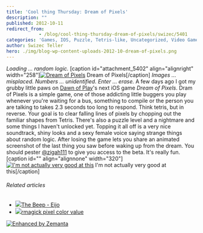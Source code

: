 ```yaml
---
title: 'Cool thing Thursday: Dream of Pixels'
description: ""
published: 2012-10-11
redirect_from: 
            - /blog/cool-thing-thursday-dream-of-pixels/swizec/5401
categories: 'Games, IOS, Puzzle, Tetris-like, Uncategorized, Video Games'
author: Swizec Teller
hero: ./img/blog-wp-content-uploads-2012-10-dream-of-pixels.png
---
```

_Loading ... random logic._ \[caption id="attachment_5402" align="alignright" width="258"][![Dream of Pixels](http://swizec.com/blog/wp-content/uploads/2012/10/dream-of-pixels.png "Dream of Pixels")](./img/blog-wp-content-uploads-2012-10-dream-of-pixels.png) Dream of Pixels\[/caption] _Images ... misplaced._ _Numbers ... unidentified._ _Enter ... erase._ A few days ago I got my grubby little paws on [Dawn of Play](http://dawnofplay.com/)'s next iOS game _Dream of Pixels_. Dram of Pixels is a simple game, one of those addicting little buggers you play whenever you're waiting for a bus, something to compile or the person you are talking to takes 2.3 seconds too long to respond. Think tetris, but in reverse. Your goal is to clear falling lines of pixels by chopping out the familiar shapes from Tetris. There's also a puzzle level and a nightmare and some things I haven't unlocked yet. Topping it all off is a very nice soundtrack, shiny looks and a sexy female voice saying strange things about random logic. After losing the game lets you share an animated screenshot of the last thing you saw before waking up from the dream. You should pester [@zigah111](https://twitter.com/zigah111) to give you access to the beta. It's really fun. \[caption id="" align="alignnone" width="320"][![I'm not actually very good at this](http://img.dawnofplay.com/dop/ss/screenshots/17CB1E74-4D40-4F5F-8973-DE028DB5B207.gif "I'm not actually very good at this")](http://img.dawnofplay.com/dop/ss/as.php?s=17CB1E74-4D40-4F5F-8973-DE028DB5B207) I'm not actually very good at this\[/caption]

###### Related articles

- [![](http://i.zemanta.com/106625121_80_80.jpg)](http://www.awesome-robo.com/2012/08/the-beep-eijo.html)[The Beep - Eijo](http://www.awesome-robo.com/2012/08/the-beep-eijo.html)
- [![](http://i.zemanta.com/noimg_101_80_80.jpg)](http://stackoverflow.com/questions/12651632/rmagick-pixel-color-value)[rmagick pixel color value](http://stackoverflow.com/questions/12651632/rmagick-pixel-color-value)

[![Enhanced by Zemanta](http://img.zemanta.com/zemified_e.png?x-id=cbc75b19-276c-4d8a-a8cd-896b1f60ba53)](http://www.zemanta.com/?px "Enhanced by Zemanta")